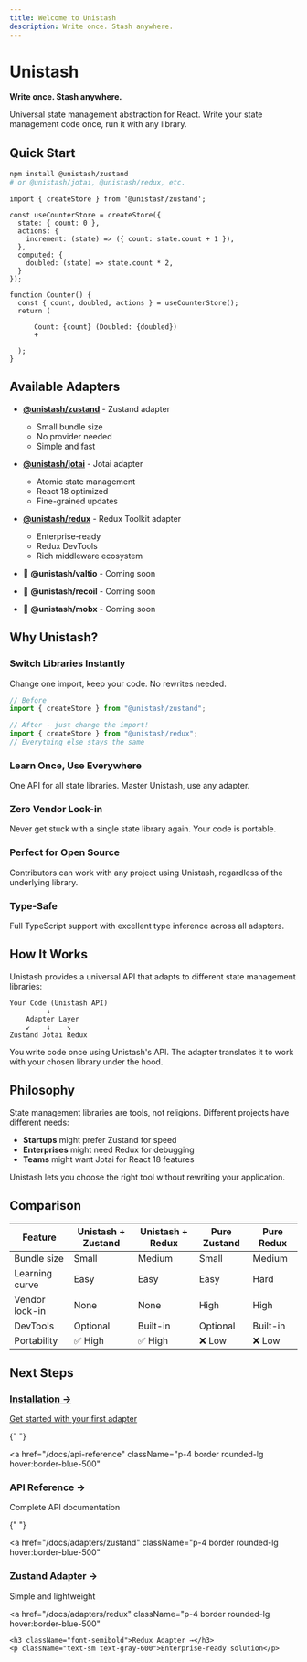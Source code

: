```yaml
---
title: Welcome to Unistash
description: Write once. Stash anywhere.
---
```


# Unistash

**Write once. Stash anywhere.**

Universal state management abstraction for React. Write your state management code once, run it with any library.

## Quick Start

```bash
npm install @unistash/zustand
# or @unistash/jotai, @unistash/redux, etc.
```

```tsx
import { createStore } from '@unistash/zustand';

const useCounterStore = createStore({
  state: { count: 0 },
  actions: {
    increment: (state) => ({ count: state.count + 1 }),
  },
  computed: {
    doubled: (state) => state.count * 2,
  }
});

function Counter() {
  const { count, doubled, actions } = useCounterStore();
  return (

      Count: {count} (Doubled: {doubled})
      +

  );
}
```

## Available Adapters

- **[@unistash/zustand](/docs/adapters/zustand)** - Zustand adapter

  - Small bundle size
  - No provider needed
  - Simple and fast

- **[@unistash/jotai](/docs/adapters/jotai)** - Jotai adapter

  - Atomic state management
  - React 18 optimized
  - Fine-grained updates

- **[@unistash/redux](/docs/adapters/redux)** - Redux Toolkit adapter

  - Enterprise-ready
  - Redux DevTools
  - Rich middleware ecosystem

- 🚧 **@unistash/valtio** - Coming soon
- 🚧 **@unistash/recoil** - Coming soon
- 🚧 **@unistash/mobx** - Coming soon

## Why Unistash?

### Switch Libraries Instantly

Change one import, keep your code. No rewrites needed.

```typescript
// Before
import { createStore } from "@unistash/zustand";

// After - just change the import!
import { createStore } from "@unistash/redux";
// Everything else stays the same
```

### Learn Once, Use Everywhere

One API for all state libraries. Master Unistash, use any adapter.

### Zero Vendor Lock-in

Never get stuck with a single state library again. Your code is portable.

### Perfect for Open Source

Contributors can work with any project using Unistash, regardless of the underlying library.

### Type-Safe

Full TypeScript support with excellent type inference across all adapters.

## How It Works

Unistash provides a universal API that adapts to different state management libraries:

```
Your Code (Unistash API)
         ↓
    Adapter Layer
    ↙    ↓    ↘
Zustand Jotai Redux
```

You write code once using Unistash's API. The adapter translates it to work with your chosen library under the hood.

## Philosophy

State management libraries are tools, not religions. Different projects have different needs:

- **Startups** might prefer Zustand for speed
- **Enterprises** might need Redux for debugging
- **Teams** might want Jotai for React 18 features

Unistash lets you choose the right tool without rewriting your application.

## Comparison

| Feature        | Unistash + Zustand | Unistash + Redux | Pure Zustand | Pure Redux |
| -------------- | ------------------ | ---------------- | ------------ | ---------- |
| Bundle size    | Small              | Medium           | Small        | Medium     |
| Learning curve | Easy               | Easy             | Easy         | Hard       |
| Vendor lock-in | None               | None             | High         | High       |
| DevTools       | Optional           | Built-in         | Optional     | Built-in   |
| Portability    | ✅ High            | ✅ High          | ❌ Low       | ❌ Low     |

## Next Steps

<div className="grid grid-cols-1 md:grid-cols-2 gap-4 mt-6">
  <a
    href="/docs/installation"
    className="p-4 border rounded-lg hover:border-blue-500"
  >
    <h3 className="font-semibold">Installation →</h3>
    <p className="text-sm text-gray-600">Get started with your first adapter</p>
  </a>

{" "}

<a
  href="/docs/api-reference"
  className="p-4 border rounded-lg hover:border-blue-500"
>
  <h3 className="font-semibold">API Reference →</h3>
  <p className="text-sm text-gray-600">Complete API documentation</p>
</a>

{" "}

<a
  href="/docs/adapters/zustand"
  className="p-4 border rounded-lg hover:border-blue-500"
>
  <h3 className="font-semibold">Zustand Adapter →</h3>
  <p className="text-sm text-gray-600">Simple and lightweight</p>
</a>

  <a
    href="/docs/adapters/redux"
    className="p-4 border rounded-lg hover:border-blue-500"
  >
    <h3 className="font-semibold">Redux Adapter →</h3>
    <p className="text-sm text-gray-600">Enterprise-ready solution</p>
  </a>
</div>
